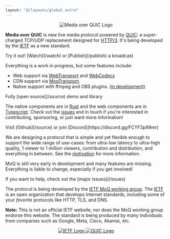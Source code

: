```yaml
---
layout: "@/layouts/global.astro"
---
```


<center>
	<img src="/home/logo.svg" className="h-32" alt="Media over QUIC Logo" />
</center>

**Media over QUIC** is new live media protocol powered by [QUIC](https://quicwg.org/):
a super-charged TCP/UDP replacement designed for [HTTP/3](https://en.wikipedia.org/wiki/HTTP/3).
It's being developed by the [IETF](https://www.ietf.org/) as a new standard.

<p class="tagline">Try it out! [Watch](/watch) or [Publish](/publish) a broadcast</p>

Everything is a work in progress, but some features include:

-   Web support via [WebTransport](https://developer.mozilla.org/en-US/docs/Web/API/WebTransport) and [WebCodecs](https://developer.mozilla.org/en-US/docs/Web/API/WebCodecs_API)
-   CDN support via [MoqTransport](https://datatracker.ietf.org/doc/draft-ietf-moq-transport/).
-   Native support with ffmpeg and OBS plugins. [(in development)](/issues)

<p class="tagline">Fully [open source](/source) demo and library</p>

The native components are in [Rust](https://github.com/kixelated/moq-rs) and the web components are in [Typescript](https://github.com/kixelated/moq-js).
Check out the [issues](/issues) and in touch if you're interested in contributing, sponsoring, or just want more information!

<p class="tagline">Visit [Github](/source) or join [Discord](https://discord.gg/FCYF3p99mr)</p>

We are designing a protocol that is simple and yet flexible enough to support the wide range of use-cases:
from ultra-low latency to ultra-high quality, 1 viewer to 1 million viewers, contribution and distribution, and everything in between.
See the [motivation](https://www.ietf.org/archive/id/draft-ietf-moq-transport-01.html#name-motivation) for more information.

MoQ is still very early in development and many features are missing.
Everything is liable to change, especially if you get involved!

<p class="tagline">If you want to help, check out the [major issues](/issues)</p>

The protocol is being developed by the
[IETF MoQ working group](https://datatracker.ietf.org/group/moq/about/). The
[IETF](https://www.ietf.org/) is an open organization that develops Internet standards, including
some of your _favorite_ protocols like HTTP, TLS, and DNS.

**Note:** This is not an official IETF website, nor does the MoQ working group endorse this website.
The standard is being produced by many individuals from companies such as Google, Meta, Cisco, Akamai, etc.

<center>
	<a href="https://ietf.org" alt="IETF">
		<img src="/home/ietf.svg" className="m-4 inline h-12" alt="IETF Logo" />
	</a>
	<a href="https://quicwg.org/" alt="QUIC Working Group">
		<img src="/home/quic.svg" className="m-4 inline h-12" alt="QUIC Logo" />
	</a>
</center>
